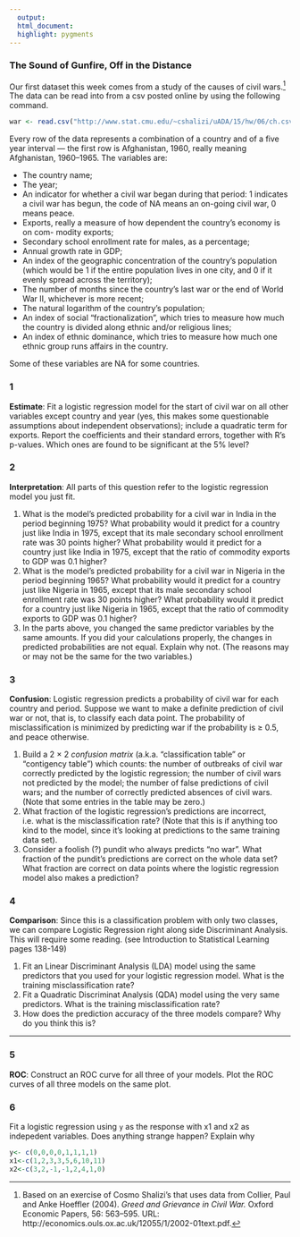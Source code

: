 ```yaml
---
  output: 
  html_document: 
  highlight: pygments
---
```



  
### The Sound of Gunfire, Off in the Distance
  Our first dataset this week comes from a study of the causes of civil wars.[^1] The data
can be read into from a csv posted online by using the following command.

```r
war <- read.csv("http://www.stat.cmu.edu/~cshalizi/uADA/15/hw/06/ch.csv", row.names = 1)
```

Every row of the data represents a combination of a country and of a five year interval — the
first row is Afghanistan, 1960, really meaning Afghanistan, 1960–1965. The 
variables are:
  
  - The country name;
- The year;
- An indicator for whether a civil war began during that period: 1 indicates a 
civil war has begun, the code of NA means an on-going civil war, 0 means peace.
- Exports, really a measure of how dependent the country’s economy is on com- modity exports;
- Secondary school enrollment rate for males, as a percentage;
- Annual growth rate in GDP;
- An index of the geographic concentration of the country’s population (which would be 1 if the entire population lives in one city, and 0 if it evenly spread across the territory);
- The number of months since the country’s last war or the end of World War II, whichever is more recent;
- The natural logarithm of the country’s population;
- An index of social “fractionalization”, which tries to measure how much the
country is divided along ethnic and/or religious lines;
- An index of ethnic dominance, which tries to measure how much one ethnic
group runs affairs in the country.

Some of these variables are NA for some countries.

### 1
**Estimate**: Fit a logistic regression model for the start of civil war on all other variables except country and year (yes, this makes some questionable assumptions about independent observations); include a quadratic term for exports. Report the coefficients and their standard errors, together with R’s p-values. Which ones are found to be significant at the 5% level?
  
### 2
  **Interpretation**: All parts of this question refer to the logistic regression model you just fit.

1. What is the model’s predicted probability for a civil war in India in the period beginning 1975? What probability would it predict for a country just like India in 1975, except that its male secondary school enrollment rate was 30 points higher? What probability would it predict for a country just like India in 1975, except that the ratio of commodity exports to GDP was 0.1 higher?
  2. What is the model’s predicted probability for a civil war in Nigeria in the period beginning 1965? What probability would it predict for a country just like Nigeria in 1965, except that its male secondary school enrollment rate was 30 points higher? What probability would it predict for a country just like Nigeria in 1965, except that the ratio of commodity exports to GDP was 0.1 higher?
  3. In the parts above, you changed the same predictor variables by the same amounts. If you did your calculations properly, the changes in predicted probabilities are not equal. Explain why not. (The reasons may or may not be the same for the two variables.)

### 3
**Confusion**: Logistic regression predicts a probability of civil war for each country and period. Suppose we want to make a definite prediction of civil war or not, that is, to classify each data point. The probability of misclassification is minimized by predicting war if the probability is ≥ 0.5, and peace otherwise.

1. Build a 2 × 2 *confusion matrix* (a.k.a. “classification table” or “contigency table”) which counts: the number of outbreaks of civil war correctly predicted by the logistic regression; the number of civil wars not predicted by the model; the number of false predictions of civil wars; and the number of correctly predicted absences of civil wars. (Note that some entries in the table may be zero.)
2. What fraction of the logistic regression’s predictions are incorrect, i.e. what is the misclassification rate? (Note that this is if anything too kind to the model, since it’s looking at predictions to the same training data set).
3. Consider a foolish (?) pundit who always predicts “no war”. What fraction of the pundit’s predictions are correct on the whole data set? What fraction are correct on data points where the logistic regression model also makes a prediction?
  
### 4
  **Comparison**: Since this is a classification problem with only two classes, we can compare Logistic Regression right along side Discriminant Analysis. This will require some reading. (see Introduction to Statistical Learning pages 138-149)

1. Fit an Linear Discriminant Analysis (LDA) model using the same predictors that you used for your logistic regression model. What is the training misclassification rate?
  2. Fit a Quadratic Discriminat Analysis (QDA) model using the very same predictors. What is the training misclassification rate? 
  3. How does the prediction accuracy of the three models compare? Why do you think this is?
  
  * * *
  
### 5
**ROC**: Construct an ROC curve for all three of your models. Plot the ROC curves of all three models on the same plot.

[^1]: Based on an exercise of Cosmo Shalizi's that uses data from Collier, Paul and Anke Hoeffler (2004). *Greed and Grievance in Civil War.* Oxford Economic Papers, 56: 563–595. URL: http://economics.ouls.ox.ac.uk/12055/1/2002-01text.pdf.


### 6

Fit a logistic regression using `y` as the response with x1 and x2 as indepedent variables. Does anything strange happen? Explain why  

```r
y<- c(0,0,0,0,1,1,1,1)
x1<-c(1,2,3,3,5,6,10,11)
x2<-c(3,2,-1,-1,2,4,1,0)
```
